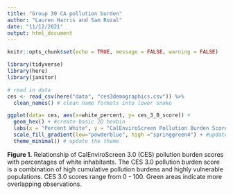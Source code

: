 ```yaml
---
title: "Group 30 CA pollution burden"
author: "Lauren Harris and Sam Rozal"
date: "11/12/2021"
output: html_document
---
```


```r
knitr::opts_chunk$set(echo = TRUE, message = FALSE, warning = FALSE)

library(tidyverse)
library(here)
library(janitor)
```

```r
# read in data 
ces <- read_csv(here("data", "ces3demographics.csv")) %>% 
  clean_names() # clean name formats into lower snake
```

```r
ggplot(data= ces, aes(x=white_percent, y= ces_3_0_score)) + 
  geom_hex() + #create basic 2D hexbin
  labs(x = "Percent White", y = "CalEnviroScreen Pollution Burden Score", fill = "Observations") + # add text labels
  scale_fill_gradient(low="powderblue", high ="springgreen4") + #update fill color gradient 
  theme_minimal() # update the theme
```

**Figure 1.** Relationship of CalEnviroScreen 3.0 (CES) pollution burden scores with percentages of white inhabitants. The CES 3.0 pollution burden score is a combination of high cumulative pollution burdens and highly vulnerable populations. CES 3.0 scores range from 0 - 100. Green areas indicate more overlapping observations.